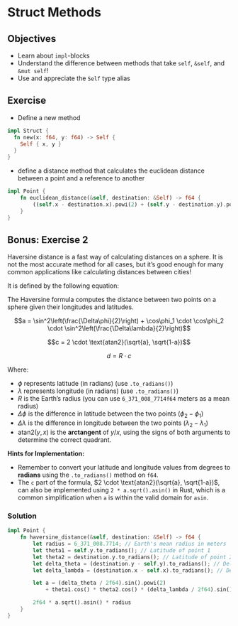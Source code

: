 # Struct Methods

::: callout-tip
## Objectives
- Learn about `impl`-blocks
- Understand the difference between methods that take `self`, `&self`, and `&mut self`!
- Use and appreciate the `Self` type alias

:::

## Exercise

- Define a new method

```rust
impl Struct {
  fn new(x: f64, y: f64) -> Self {
    Self { x, y }
  }
}
```

- define a distance method that calculates the euclidean distance between a point and a reference to another

```rust
impl Point {
    fn euclidean_distance(&self, destination: &Self) -> f64 {
        ((self.x - destination.x).powi(2) + (self.y - destination.y).powi(2)).sqrt()
    }
}
```

## Bonus: Exercise 2



Haversine distance is a fast way of calculating distances on a sphere. It is not the most accurate method for all cases, but it's good enough for many common applications like calculating distances between cities!

It is defined by the following equation:

The Haversine formula computes the distance between two points on a sphere given their longitudes and latitudes.

$$a = \sin^2\left(\frac{\Delta\phi}{2}\right) + \cos\phi_1 \cdot \cos\phi_2 \cdot \sin^2\left(\frac{\Delta\lambda}{2}\right)$$

$$c = 2 \cdot \text{atan2}(\sqrt{a}, \sqrt{1-a})$$

$$d = R \cdot c$$

Where:

- $\phi$ represents latitude (in radians) (use `.to_radians()`)
- $\lambda$ represents longitude (in radians) (use `.to_radians()`)
- $R$ is the Earth's radius (you can use `6_371_008_7714f64` meters as a mean radius)
- $\Delta\phi$ is the difference in latitude between the two points ($\phi_2 - \phi_1$)
- $\Delta\lambda$ is the difference in longitude between the two points ($\lambda_2 - \lambda_1$)
* $\text{atan2}(y, x)$ is the **arctangent** of $y/x$, using the signs of both arguments to determine the correct quadrant.


**Hints for Implementation:**

* Remember to convert your latitude and longitude values from degrees to **radians** using the `.to_radians()` method on `f64`.
* The `c` part of the formula, $2 \cdot \text{atan2}(\sqrt{a}, \sqrt{1-a})$, can also be implemented using `2 * a.sqrt().asin()` in Rust, which is a common simplification when `a` is within the valid domain for `asin`.


### Solution

```rust
impl Point {
    fn haversine_distance(&self, destination: &Self) -> f64 {
        let radius = 6_371_008.7714; // Earth's mean radius in meters
        let theta1 = self.y.to_radians(); // Latitude of point 1
        let theta2 = destination.y.to_radians(); // Latitude of point 2
        let delta_theta = (destination.y - self.y).to_radians(); // Delta Latitude
        let delta_lambda = (destination.x - self.x).to_radians(); // Delta Longitude

        let a = (delta_theta / 2f64).sin().powi(2)
            + theta1.cos() * theta2.cos() * (delta_lambda / 2f64).sin().powi(2);

        2f64 * a.sqrt().asin() * radius
    }
}

```
